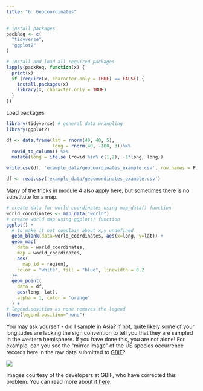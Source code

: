 ```yaml
---
title: "6. Geocoordinates"
---
```


```r
# install packages
packReq <- c(
  "tidyverse",
  "ggplot2"
)

# Install and load all required packages
lapply(packReq, function(x) {
  print(x)
  if (require(x, character.only = TRUE) == FALSE) {
    install.packages(x)
    library(x, character.only = TRUE)
  }
})
```

Load packages

```r
library(tidyverse) # general data wrangling
library(ggplot2)
```

```r
df <- data.frame(lat = rnorm(40, 40, 5),
                 long = rnorm(40, -100, 3))%>%
  rowid_to_column() %>%
  mutate(long = ifelse (rowid %in% c(1,2), -1*long, long))

write.csv(df, 'example_data/geocoordinates_example.csv', row.names = F)
```

```r
df <- read.csv('example_data/geocoordinates_example.csv')
```

Many of the tricks in [module 4](data_in_range.qmd) also apply here, but sometimes there is no substitute for a map.

```r
# create data for world coordinates using map_data() function 
world_coordinates <- map_data("world") 
# create world map using ggplot() function 
ggplot() + 
  # to make it not complain about x,y undefined
  geom_blank(data=world_coordinates, aes(x=long, y=lat)) +
  geom_map( 
    data = world_coordinates,
    map = world_coordinates, 
    aes(
      map_id = region),
    color = "white", fill = "blue", linewidth = 0.2 
  )+
  geom_point( 
    data = df, 
    aes(long, lat), 
    alpha = 1, color = 'orange'
  ) + 
# legend.position as none removes the legend 
theme(legend.position="none") 
```

You may ask yourself - did I sample in Asia? If not, quite likely some of your longitudes are lacking the sign convention to tell you that they are sampled in the western hemisphere. If you have done this, you are not alone! For example, can you see the "mirror image" of the US species occurrence records here in the raw data submitted to [GBIF](https://www.gbif.org/)?

![](figures/us-verbatim.png)

Images courtesy of the developers at GBIF, who have corrected this problem. You can read more about it [here](https://gbif.blogspot.com/2011/05/here-be-dragons-mapping-occurrence-data.html).
